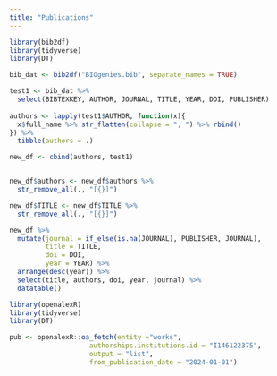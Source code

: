 ```yaml
---
title: "Publications"
---
```


```r

library(bib2df)
library(tidyverse)
library(DT)

bib_dat <- bib2df("BIOgenies.bib", separate_names = TRUE)

test1 <- bib_dat %>% 
  select(BIBTEXKEY, AUTHOR, JOURNAL, TITLE, YEAR, DOI, PUBLISHER)
  
authors <- lapply(test1$AUTHOR, function(x){
  x$full_name %>% str_flatten(collapse = ", ") %>% rbind()
}) %>%  
  tibble(authors = .) 

new_df <- cbind(authors, test1)


new_df$authors <- new_df$authors %>% 
  str_remove_all(., "[{}]")

new_df$TITLE <- new_df$TITLE %>% 
  str_remove_all(., "[{}]")

new_df %>% 
  mutate(journal = if_else(is.na(JOURNAL), PUBLISHER, JOURNAL),
         title = TITLE,
         doi = DOI,
         year = YEAR) %>% 
  arrange(desc(year)) %>% 
  select(title, authors, doi, year, journal) %>% 
  datatable()

```



```r

library(openalexR)
library(tidyverse)
library(DT)

pub <- openalexR::oa_fetch(entity ="works",
                    authorships.institutions.id = "I146122375",
                    output = "list",
                    from_publication_date = "2024-01-01")

```

